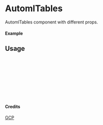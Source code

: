 
<Meta of={AutomlTables} title="GCP/AutomlTables" />

# AutomlTables

AutomlTables component with different props.

#### Example

<Canvas of={AutomlTables.Primary} />

## Usage

```ts
import { AutomlTables } from "yadl-ui";

const Example = () => {
  return (
      <AutomlTables />
  );
};

export default Example;
```

#### Credits
[GCP](https://cloud.google.com/icons)
